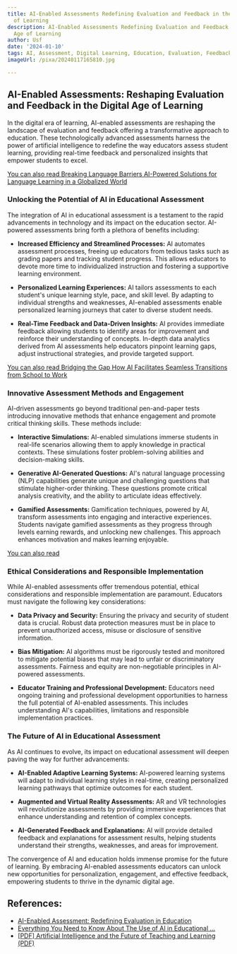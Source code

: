 ```yaml
---
title: AI-Enabled Assessments Redefining Evaluation and Feedback in the Digital Age
  of Learning
description: AI-Enabled Assessments Redefining Evaluation and Feedback in the Digital
  Age of Learning
author: Usf
date: '2024-01-10'
tags: AI, Assessment, Digital Learning, Education, Evaluation, Feedback, Machine Learning
imageUrl: /pixa/20240117165810.jpg

---
```

## AI-Enabled Assessments: Reshaping Evaluation and Feedback in the Digital Age of Learning

In the  digital era of learning, AI-enabled assessments are reshaping the landscape of evaluation and feedback offering  a transformative approach to education. These technologically advanced assessments harness the power of artificial intelligence to redefine the way educators assess student learning, providing real-time feedback and personalized insights that empower students to excel.

[You can also read Breaking Language Barriers AI-Powered Solutions for Language Learning in a Globalized World](Breaking%20Language%20Barriers%20AI-Powered%20Solutions%20for%20Language%20Learning%20in%20a%20Globalized%20World)


### Unlocking the Potential of AI in Educational Assessment

The integration of AI in educational assessment  is  a testament to the rapid advancements in  technology and its  impact on the education sector. AI-powered assessments bring forth a plethora of benefits including:

* **Increased Efficiency and Streamlined Processes:** AI automates assessment processes, freeing up educators from tedious tasks such as grading papers and tracking student progress. This allows educators  to  devote more time to individualized instruction and fostering a supportive learning environment.

* **Personalized Learning  Experiences:** AI tailors assessments to each student's unique learning style, pace, and skill level. By adapting to individual strengths and  weaknesses, AI-enabled assessments enable personalized learning journeys that cater to diverse student  needs.

* **Real-Time Feedback and Data-Driven Insights:** AI provides immediate feedback allowing students to identify areas for improvement  and reinforce  their  understanding of concepts. In-depth data analytics  derived from AI assessments help educators pinpoint learning gaps, adjust instructional strategies,  and provide targeted support.

[You  can also read Bridging the Gap How AI Facilitates Seamless Transitions from School  to Work](Bridging%20the%20Gap%20How%20AI%20Facilitates%20Seamless%20Transitions%20from%20School%20to%20Work)


### Innovative  Assessment Methods and Engagement

AI-driven assessments go beyond traditional pen-and-paper tests introducing innovative methods that enhance engagement and promote critical thinking skills. These methods include:

* **Interactive Simulations:** AI-enabled simulations immerse students in real-life scenarios  allowing  them to apply knowledge in practical  contexts. These simulations foster problem-solving abilities  and decision-making  skills.

* **Generative AI-Generated Questions:** AI's natural language processing (NLP) capabilities generate  unique and  challenging questions that  stimulate higher-order thinking. These questions promote critical analysis  creativity, and the  ability  to articulate ideas effectively.

* **Gamified Assessments:** Gamification techniques, powered by AI, transform assessments into engaging and interactive experiences. Students navigate gamified assessments as they progress through  levels earning rewards, and  unlocking new challenges. This approach enhances motivation and makes learning enjoyable.

[You can also read ]()


### Ethical Considerations and  Responsible Implementation

While AI-enabled assessments offer tremendous potential,  ethical considerations and responsible implementation are paramount. Educators must navigate the following key considerations:

* **Data Privacy and Security:** Ensuring the privacy and security of student data is crucial. Robust  data protection measures must be in  place to prevent unauthorized access, misuse or disclosure of sensitive information.

* **Bias Mitigation:** AI  algorithms must be rigorously tested and monitored to mitigate  potential biases that may lead to unfair  or discriminatory assessments. Fairness  and equity  are non-negotiable principles in AI-powered assessments.

* **Educator Training and Professional Development:** Educators need ongoing training and professional development  opportunities to harness the full potential of AI-enabled assessments. This includes  understanding AI's  capabilities, limitations and responsible  implementation practices.

###  The Future of AI in Educational Assessment

As  AI continues to evolve, its impact  on educational assessment will deepen paving the way for further  advancements:

* **AI-Enabled Adaptive Learning Systems:** AI-powered learning systems  will adapt to individual  learning styles in  real-time, creating personalized learning pathways that optimize outcomes for each student.

* **Augmented and Virtual Reality Assessments:** AR and VR technologies will revolutionize assessments by providing immersive experiences that enhance understanding  and retention of  complex concepts.

*  **AI-Generated Feedback and Explanations:**  AI will provide detailed feedback and explanations for assessment results, helping students understand their strengths, weaknesses, and areas for improvement.

The  convergence of AI and education  holds immense promise for the future of learning. By embracing AI-enabled  assessments educators can unlock new opportunities for personalization,  engagement, and effective feedback, empowering students to  thrive in  the dynamic digital age.

## References:
- [AI-Enabled Assessment: Redefining Evaluation in Education](https://www.hurix.com/ai-enabled-assessment-redefining-evaluation-in-education/)
- [Everything You Need to Know About The Use of AI in Educational ...](https://www.hurix.com/everything-you-need-to-know-about-the-use-of-ai-in-educational-assessment-in-2023-and-beyond/)
- [[PDF] Artificial Intelligence and the Future of Teaching and Learning (PDF)](https://www2.ed.gov/documents/ai-report/ai-report.pdf)
